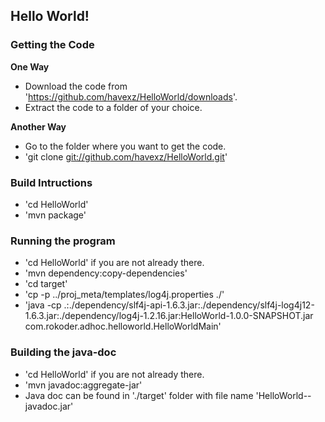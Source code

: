 == Hello World! ==

=== Getting the Code ===

'''One Way'''

* Download the code from 'https://github.com/havexz/HelloWorld/downloads'.
* Extract the code to a folder of your choice.

'''Another Way'''

* Go to the folder where you want to get the code.
* 'git clone git://github.com/havexz/HelloWorld.git'

=== Build Intructions ===

* 'cd HelloWorld'
* 'mvn package'


=== Running the program ===

* 'cd HelloWorld' if you are not already there.
* 'mvn dependency:copy-dependencies'
* 'cd target'
* 'cp -p ../proj_meta/templates/log4j.properties ./'
* 'java -cp .:./dependency/slf4j-api-1.6.3.jar:./dependency/slf4j-log4j12-1.6.3.jar:./dependency/log4j-1.2.16.jar:HelloWorld-1.0.0-SNAPSHOT.jar com.rokoder.adhoc.helloworld.HelloWorldMain'

=== Building the java-doc ===

* 'cd HelloWorld' if you are not already there.
* 'mvn javadoc:aggregate-jar'
* Java doc can be found in './target' folder with file name 'HelloWorld-<version>-javadoc.jar'
